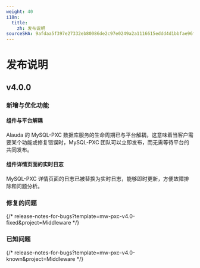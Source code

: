 ```yaml
---
weight: 40
i18n:
  title:
    zh: 发布说明
sourceSHA: 9afdaa5f397e27332eb80086de2c97e0249a2a1116615eddd4d1bbfae96f63e6
---
```


# 发布说明

## v4.0.0

### 新增与优化功能

#### 组件与平台解耦

Alauda 的 MySQL-PXC 数据库服务的生命周期已与平台解耦，这意味着当客户需要某个功能或修复错误时，MySQL-PXC 团队可以立即发布，而无需等待平台的共同发布。

#### 组件详情页面的实时日志

MySQL-PXC 详情页面的日志已被替换为实时日志，能够即时更新，方便故障排除和问题分析。

### 修复的问题

{/* release-notes-for-bugs?template=mw-pxc-v4.0-fixed&project=Middleware */}

### 已知问题

{/* release-notes-for-bugs?template=mw-pxc-v4.0-known&project=Middleware */}
